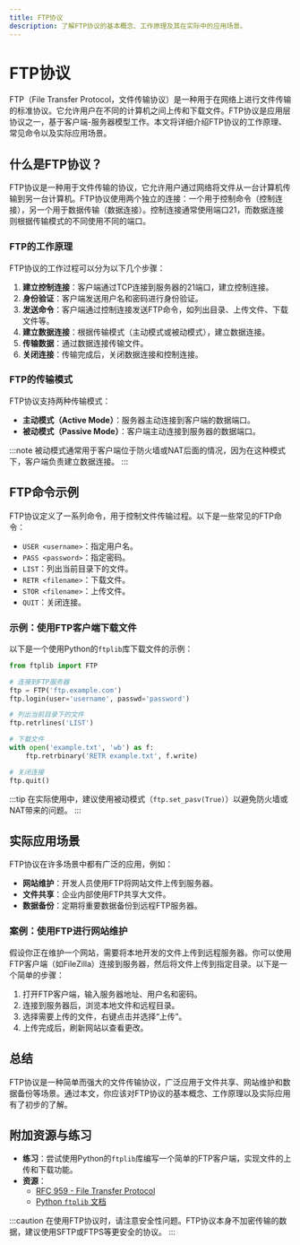 ```yaml
---
title: FTP协议
description: 了解FTP协议的基本概念、工作原理及其在实际中的应用场景。
---
```


# FTP协议

FTP（File Transfer Protocol，文件传输协议）是一种用于在网络上进行文件传输的标准协议。它允许用户在不同的计算机之间上传和下载文件。FTP协议是应用层协议之一，基于客户端-服务器模型工作。本文将详细介绍FTP协议的工作原理、常见命令以及实际应用场景。

## 什么是FTP协议？

FTP协议是一种用于文件传输的协议，它允许用户通过网络将文件从一台计算机传输到另一台计算机。FTP协议使用两个独立的连接：一个用于控制命令（控制连接），另一个用于数据传输（数据连接）。控制连接通常使用端口21，而数据连接则根据传输模式的不同使用不同的端口。

### FTP的工作原理

FTP协议的工作过程可以分为以下几个步骤：

1. **建立控制连接**：客户端通过TCP连接到服务器的21端口，建立控制连接。
2. **身份验证**：客户端发送用户名和密码进行身份验证。
3. **发送命令**：客户端通过控制连接发送FTP命令，如列出目录、上传文件、下载文件等。
4. **建立数据连接**：根据传输模式（主动模式或被动模式），建立数据连接。
5. **传输数据**：通过数据连接传输文件。
6. **关闭连接**：传输完成后，关闭数据连接和控制连接。

### FTP的传输模式

FTP协议支持两种传输模式：

- **主动模式（Active Mode）**：服务器主动连接到客户端的数据端口。
- **被动模式（Passive Mode）**：客户端主动连接到服务器的数据端口。

:::note
被动模式通常用于客户端位于防火墙或NAT后面的情况，因为在这种模式下，客户端负责建立数据连接。
:::

## FTP命令示例

FTP协议定义了一系列命令，用于控制文件传输过程。以下是一些常见的FTP命令：

- `USER <username>`：指定用户名。
- `PASS <password>`：指定密码。
- `LIST`：列出当前目录下的文件。
- `RETR <filename>`：下载文件。
- `STOR <filename>`：上传文件。
- `QUIT`：关闭连接。

### 示例：使用FTP客户端下载文件

以下是一个使用Python的`ftplib`库下载文件的示例：

```python
from ftplib import FTP

# 连接到FTP服务器
ftp = FTP('ftp.example.com')
ftp.login(user='username', passwd='password')

# 列出当前目录下的文件
ftp.retrlines('LIST')

# 下载文件
with open('example.txt', 'wb') as f:
    ftp.retrbinary('RETR example.txt', f.write)

# 关闭连接
ftp.quit()
```

:::tip
在实际使用中，建议使用被动模式（`ftp.set_pasv(True)`）以避免防火墙或NAT带来的问题。
:::

## 实际应用场景

FTP协议在许多场景中都有广泛的应用，例如：

- **网站维护**：开发人员使用FTP将网站文件上传到服务器。
- **文件共享**：企业内部使用FTP共享大文件。
- **数据备份**：定期将重要数据备份到远程FTP服务器。

### 案例：使用FTP进行网站维护

假设你正在维护一个网站，需要将本地开发的文件上传到远程服务器。你可以使用FTP客户端（如FileZilla）连接到服务器，然后将文件上传到指定目录。以下是一个简单的步骤：

1. 打开FTP客户端，输入服务器地址、用户名和密码。
2. 连接到服务器后，浏览本地文件和远程目录。
3. 选择需要上传的文件，右键点击并选择“上传”。
4. 上传完成后，刷新网站以查看更改。

## 总结

FTP协议是一种简单而强大的文件传输协议，广泛应用于文件共享、网站维护和数据备份等场景。通过本文，你应该对FTP协议的基本概念、工作原理以及实际应用有了初步的了解。

## 附加资源与练习

- **练习**：尝试使用Python的`ftplib`库编写一个简单的FTP客户端，实现文件的上传和下载功能。
- **资源**：
  - [RFC 959 - File Transfer Protocol](https://tools.ietf.org/html/rfc959)
  - [Python `ftplib` 文档](https://docs.python.org/3/library/ftplib.html)

:::caution
在使用FTP协议时，请注意安全性问题。FTP协议本身不加密传输的数据，建议使用SFTP或FTPS等更安全的协议。
:::
